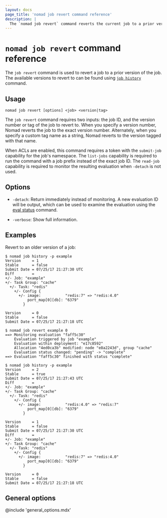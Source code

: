 ```yaml
---
layout: docs
page_title: 'nomad job revert command reference'
description: |
  The `nomad job revert` command reverts the current job to a prior version.
---
```


# `nomad job revert` command reference

The `job revert` command is used to revert a job to a prior version of the
job. The available versions to revert to can be found using [`job history`]
command.

## Usage

```shell-session
nomad job revert [options] <job> <version|tag>
```

The `job revert` command requires two inputs: the job ID, and the version number
or tag of the job to revert to.  When you specify a version number, Nomad
reverts the job to the exact version number. Alternately, when you specify a
custom tag name as a string, Nomad reverts to the version tagged with that
name.

When ACLs are enabled, this command requires a token with the `submit-job`
capability for the job's namespace. The `list-jobs` capability is required to
run the command with a job prefix instead of the exact job ID. The `read-job`
capability is required to monitor the resulting evaluation when `-detach` is
not used.

## Options

- `-detach`: Return immediately instead of monitoring. A new evaluation ID
  will be output, which can be used to examine the evaluation using the
  [eval status] command.

- `-verbose`: Show full information.

## Examples

Revert to an older version of a job:

```shell-session
$ nomad job history -p example
Version     = 1
Stable      = false
Submit Date = 07/25/17 21:27:30 UTC
Diff        =
+/- Job: "example"
+/- Task Group: "cache"
  +/- Task: "redis"
    +/- Config {
      +/- image:           "redis:7" => "redis:4.0"
          port_map[0][db]: "6379"
        }

Version     = 0
Stable      = false
Submit Date = 07/25/17 21:27:18 UTC

$ nomad job revert example 0
==> Monitoring evaluation "faff5c30"
    Evaluation triggered by job "example"
    Evaluation within deployment: "e17c8592"
    Allocation "4ed0ca3b" modified: node "e8a2243d", group "cache"
    Evaluation status changed: "pending" -> "complete"
==> Evaluation "faff5c30" finished with status "complete"

$ nomad job history -p example
Version     = 2
Stable      = true
Submit Date = 07/25/17 21:27:43 UTC
Diff        =
+/- Job: "example"
+/- Task Group: "cache"
  +/- Task: "redis"
    +/- Config {
      +/- image:           "redis:4.0" => "redis:7"
          port_map[0][db]: "6379"
        }

Version     = 1
Stable      = false
Submit Date = 07/25/17 21:27:30 UTC
Diff        =
+/- Job: "example"
+/- Task Group: "cache"
  +/- Task: "redis"
    +/- Config {
      +/- image:           "redis:7" => "redis:4.0"
          port_map[0][db]: "6379"
        }

Version     = 0
Stable      = false
Submit Date = 07/25/17 21:27:18 UTC
```

## General options

@include 'general_options.mdx'

[`job history`]: /nomad/docs/commands/job/history
[eval status]: /nomad/docs/commands/eval/status
[run]: /nomad/docs/commands/job/run

